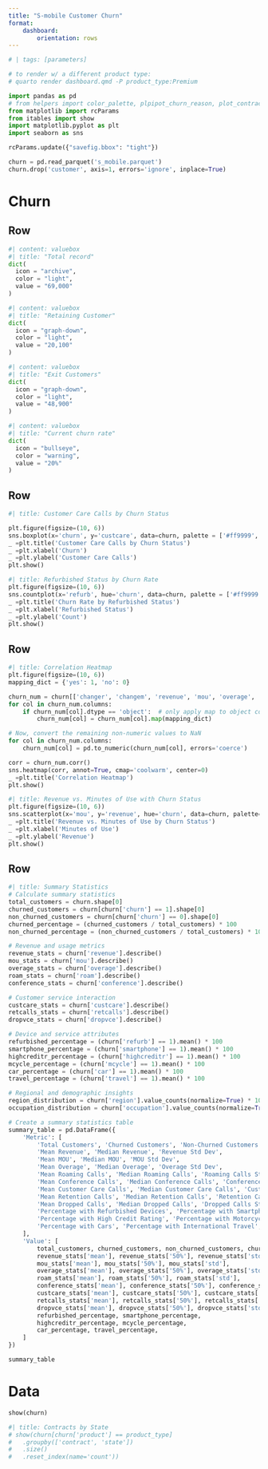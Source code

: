 ```yaml
---
title: "S-mobile Customer Churn"
format: 
    dashboard:
        orientation: rows
---
```


```python
# | tags: [parameters]

# to render w/ a different product type:
# quarto render dashboard.qmd -P product_type:Premium

```

```python
import pandas as pd
# from helpers import color_palette, plpipot_churn_reason, plot_contract_type, table_purchases
from matplotlib import rcParams
from itables import show
import matplotlib.pyplot as plt
import seaborn as sns

rcParams.update({"savefig.bbox": "tight"})

churn = pd.read_parquet('s_mobile.parquet')
churn.drop('customer', axis=1, errors='ignore', inplace=True)
```

# Churn

## Row

```python
#| content: valuebox
#| title: "Total record"
dict(
  icon = "archive",
  color = "light",
  value = "69,000"
)
```

```python
#| content: valuebox
#| title: "Retaining Customer"
dict(
  icon = "graph-down",
  color = "light",
  value = "20,100"
)
```


```python
#| content: valuebox
#| title: "Exit Customers"
dict(
  icon = "graph-down",
  color = "light",
  value = "48,900"
)
```

```python
#| content: valuebox
#| title: "Current churn rate"
dict(
  icon = "bullseye",
  color = "warning",
  value = "20%"
)
```

## Row {height="30%"}

```python
#| title: Customer Care Calls by Churn Status

plt.figure(figsize=(10, 6))
sns.boxplot(x='churn', y='custcare', data=churn, palette = ['#ff9999', '#66b3ff'])
_ =plt.title('Customer Care Calls by Churn Status')
_ =plt.xlabel('Churn')
_ =plt.ylabel('Customer Care Calls')
plt.show()
```


```python
#| title: Refurbished Status by Churn Rate
plt.figure(figsize=(10, 6))
sns.countplot(x='refurb', hue='churn', data=churn, palette = ['#ff9999', '#66b3ff'])
_ =plt.title('Churn Rate by Refurbished Status')
_ =plt.xlabel('Refurbished Status')
_ =plt.ylabel('Count')
plt.show()
```

## Row {height="30%"}
```python
#| title: Correlation Heatmap
plt.figure(figsize=(10, 6))
mapping_dict = {'yes': 1, 'no': 0}

churn_num = churn[['changer', 'changem', 'revenue', 'mou', 'overage', 'roam', 'conference', 'months', 'uniqsubs', 'custcare', 'retcalls', 'dropvce', 'eqpdays']]
for col in churn_num.columns:
    if churn_num[col].dtype == 'object':  # only apply map to object columns
        churn_num[col] = churn_num[col].map(mapping_dict)

# Now, convert the remaining non-numeric values to NaN
for col in churn_num.columns:
    churn_num[col] = pd.to_numeric(churn_num[col], errors='coerce')

corr = churn_num.corr()
sns.heatmap(corr, annot=True, cmap='coolwarm', center=0)
_ =plt.title('Correlation Heatmap')
plt.show()
```

```python
#| title: Revenue vs. Minutes of Use with Churn Status
plt.figure(figsize=(10, 6))
sns.scatterplot(x='mou', y='revenue', hue='churn', data=churn, palette=['#ff9999', '#66b3ff'])
_ =plt.title('Revenue vs. Minutes of Use by Churn Status')
_ =plt.xlabel('Minutes of Use')
_ =plt.ylabel('Revenue')
plt.show()
```

## Row {height="20%"}

```python
#| title: Summary Statistics
# Calculate summary statistics
total_customers = churn.shape[0]
churned_customers = churn[churn['churn'] == 1].shape[0]
non_churned_customers = churn[churn['churn'] == 0].shape[0]
churned_percentage = (churned_customers / total_customers) * 100
non_churned_percentage = (non_churned_customers / total_customers) * 100

# Revenue and usage metrics
revenue_stats = churn['revenue'].describe()
mou_stats = churn['mou'].describe()
overage_stats = churn['overage'].describe()
roam_stats = churn['roam'].describe()
conference_stats = churn['conference'].describe()

# Customer service interaction
custcare_stats = churn['custcare'].describe()
retcalls_stats = churn['retcalls'].describe()
dropvce_stats = churn['dropvce'].describe()

# Device and service attributes
refurbished_percentage = (churn['refurb'] == 1).mean() * 100
smartphone_percentage = (churn['smartphone'] == 1).mean() * 100
highcreditr_percentage = (churn['highcreditr'] == 1).mean() * 100
mcycle_percentage = (churn['mcycle'] == 1).mean() * 100
car_percentage = (churn['car'] == 1).mean() * 100
travel_percentage = (churn['travel'] == 1).mean() * 100

# Regional and demographic insights
region_distribution = churn['region'].value_counts(normalize=True) * 100
occupation_distribution = churn['occupation'].value_counts(normalize=True) * 100

# Create a summary statistics table
summary_table = pd.DataFrame({
    'Metric': [
        'Total Customers', 'Churned Customers', 'Non-Churned Customers', 'Churned Percentage', 'Non-Churned Percentage',
        'Mean Revenue', 'Median Revenue', 'Revenue Std Dev',
        'Mean MOU', 'Median MOU', 'MOU Std Dev',
        'Mean Overage', 'Median Overage', 'Overage Std Dev',
        'Mean Roaming Calls', 'Median Roaming Calls', 'Roaming Calls Std Dev',
        'Mean Conference Calls', 'Median Conference Calls', 'Conference Calls Std Dev',
        'Mean Customer Care Calls', 'Median Customer Care Calls', 'Customer Care Calls Std Dev',
        'Mean Retention Calls', 'Median Retention Calls', 'Retention Calls Std Dev',
        'Mean Dropped Calls', 'Median Dropped Calls', 'Dropped Calls Std Dev',
        'Percentage with Refurbished Devices', 'Percentage with Smartphones',
        'Percentage with High Credit Rating', 'Percentage with Motorcycles',
        'Percentage with Cars', 'Percentage with International Travel',
    ],
    'Value': [
        total_customers, churned_customers, non_churned_customers, churned_percentage, non_churned_percentage,
        revenue_stats['mean'], revenue_stats['50%'], revenue_stats['std'],
        mou_stats['mean'], mou_stats['50%'], mou_stats['std'],
        overage_stats['mean'], overage_stats['50%'], overage_stats['std'],
        roam_stats['mean'], roam_stats['50%'], roam_stats['std'],
        conference_stats['mean'], conference_stats['50%'], conference_stats['std'],
        custcare_stats['mean'], custcare_stats['50%'], custcare_stats['std'],
        retcalls_stats['mean'], retcalls_stats['50%'], retcalls_stats['std'],
        dropvce_stats['mean'], dropvce_stats['50%'], dropvce_stats['std'],
        refurbished_percentage, smartphone_percentage,
        highcreditr_percentage, mcycle_percentage,
        car_percentage, travel_percentage,
    ]
})

summary_table

```

# Data

```python
show(churn)
```

```python
#| title: Contracts by State
# show(churn[churn['product'] == product_type]
#   .groupby(['contract', 'state'])
#   .size()
#   .reset_index(name='count'))
```
